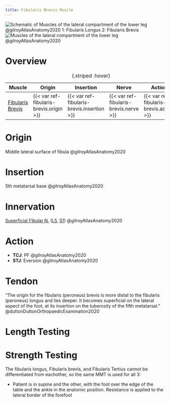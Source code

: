 ```yaml
---
title: Fibularis Brevis Muscle
---
```


:::{layout-ncol="2"}
![Schematic of Muscles of the lateral compartment of the lower leg @gilroyAtlasAnatomy2020 </br> 1: Fibularis Longus </br> 2: Fibularis Brevis](/The Archive/Anatomy/Skeletal Muscles/Lower limb muscles/Knee and Lower Leg/Lateral compartment/images/gilroyatlas fig32.21a schematic lateral compartment lower leg.png)
![Muscles of the lateral compartment of the lower leg @gilroyAtlasAnatomy2020](/The Archive/Anatomy/Skeletal Muscles/Lower limb muscles/Knee and Lower Leg/Lateral compartment/images/gilroyatlas fig32.21b lateral compartment lower leg lateral view.png)

:::

# Overview

| Muscle  | Origin | Insertion | Nerve | Action |
|------|--------|-------|----------|--------|
| [Fibularis Brevis]({{< var ref-fibularis-brevis.path >}}) | {{< var ref-fibularis-brevis.origin >}} | {{< var ref-fibularis-brevis.insertion >}} | {{< var ref-fibularis-brevis.nerve >}} | {{< var ref-fibularis-brevis.action >}} |
: {.striped .hover}


# Origin {#origin}
Middle lateral surface of fibula @gilroyAtlasAnatomy2020

# Insertion {#insertion}
5th metatarsal base @gilroyAtlasAnatomy2020

# Innervation {#innervation}
[Superficial Fibular N.]({{< var ref-superficial-fibular-nerve.path >}}) ([L5]({{< var ref-nerve-root.l5 >}}), [S1]({{< var ref-nerve-root.s1 >}})) @gilroyAtlasAnatomy2020

# Action {#action}

- **TCJ**: PF @gilroyAtlasAnatomy2020
- **STJ**: Eversion @gilroyAtlasAnatomy2020 




# Tendon

"The origin for the fibularis (peroneus) brevis is more distal to the fibularis (peroneus) longus and lies deeper. It becomes superficial on the lateral aspect of the foot, at its insertion on the tuberosity of the fifth metatarsal." @duttonDuttonOrthopaedicExamination2020 

# Length Testing

# Strength Testing

The fibularis longus, Fibularis brevis, and Fibularis Tertius cannot be differentiated from eachother, so the same MMT is used for all 3:

- Patient is in supine and the other, with the foot over the edge of the table and the ankle in the anatomic position. Resistance is applied to the lateral border of the forefoot